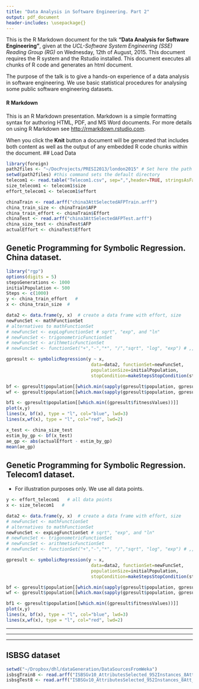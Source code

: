 ```yaml
---
title: "Data Analysis in Software Engineering. Part 2"
output: pdf_document
header-includes: \usepackage{}
---
```


This is the R Markdown document for the talk **"Data Analysis for Software Engineering"**, given at the *UCL-Software System Engineering (SSE) Reading Group (RG)* on Wednesday, 12th of August, 2015. This document requires the R system and the Rstudio installed. This document executes all chunks of R code and generates an html document. 

The purpose of the talk is to give a hands-on experience of a data analysis in software engineering. We use basic statistical procedures for analysing some public software engineering datasets. 

#### R Markdown

This is an R Markdown presentation. Markdown is a simple formatting syntax for authoring HTML, PDF, and MS Word documents. For more details on using R Markdown see <http://rmarkdown.rstudio.com>.

When you click the **Knit** button a document will be generated that includes both content as well as the output of any embedded R code chunks within the document.
## Load Data

```r
library(foreign)
path2files <- "~/DocProjects/PRESI2013/london2015" # Set here the path to the folder where you have downloaded the files
setwd(path2files) #this command sets the default directory
telecom1 <- read.table("Telecom1.csv", sep=",",header=TRUE, stringsAsFactors=FALSE, dec = ".") #read data
size_telecom1 <- telecom1$size
effort_telecom1 <- telecom1$effort

chinaTrain <- read.arff("china3AttSelectedAFPTrain.arff")
china_train_size <- chinaTrain$AFP 
china_train_effort <- chinaTrain$Effort
chinaTest <- read.arff("china3AttSelectedAFPTest.arff")
china_size_test <- chinaTest$AFP
actualEffort <- chinaTest$Effort

```


## Genetic Programming for Symbolic Regression. China dataset.

```r
library("rgp")
options(digits = 5)
stepsGenerations <- 1000
initialPopulation <- 500
Steps <- c(1000)
y <- china_train_effort   #
x <- china_train_size  # 

data2 <- data.frame(y, x)  # create a data frame with effort, size
newFuncSet <- mathFunctionSet
# alternatives to mathFunctionSet
# newFuncSet <- expLogFunctionSet # sqrt", "exp", and "ln"
# newFuncSet <- trigonometricFunctionSet
# newFuncSet <- arithmeticFunctionSet
# newFuncSet <- functionSet("+","-","*", "/","sqrt", "log", "exp") # ,, )

gpresult <- symbolicRegression(y ~ x, 
                                data=data2, functionSet=newFuncSet,
                                populationSize=initialPopulation,
                                stopCondition=makeStepsStopCondition(stepsGenerations))

bf <- gpresult$population[[which.min(sapply(gpresult$population, gpresult$fitnessFunction))]]
wf <- gpresult$population[[which.max(sapply(gpresult$population, gpresult$fitnessFunction))]]

bf1 <- gpresult$population[[which.min((gpresult$fitnessValues))]]
plot(x,y)
lines(x, bf(x), type = "l", col="blue", lwd=3)
lines(x,wf(x), type = "l", col="red", lwd=2)

x_test <- china_size_test
estim_by_gp <- bf(x_test)
ae_gp <- abs(actualEffort - estim_by_gp)
mean(ae_gp)

```


## Genetic Programming for Symbolic Regression. Telecom1 dataset.
  - For illustration purposes only. We use all data points. 
```r
y <- effort_telecom1   # all data points
x <- size_telecom1   # 

data2 <- data.frame(y, x)  # create a data frame with effort, size
# newFuncSet <- mathFunctionSet
# alternatives to mathFunctionSet
newFuncSet <- expLogFunctionSet # sqrt", "exp", and "ln"
# newFuncSet <- trigonometricFunctionSet
# newFuncSet <- arithmeticFunctionSet
# newFuncSet <- functionSet("+","-","*", "/","sqrt", "log", "exp") # ,, )

gpresult <- symbolicRegression(y ~ x, 
                                data=data2, functionSet=newFuncSet,
                                populationSize=initialPopulation,
                                stopCondition=makeStepsStopCondition(stepsGenerations))

bf <- gpresult$population[[which.min(sapply(gpresult$population, gpresult$fitnessFunction))]]
wf <- gpresult$population[[which.max(sapply(gpresult$population, gpresult$fitnessFunction))]]

bf1 <- gpresult$population[[which.min((gpresult$fitnessValues))]]
plot(x,y)
lines(x, bf(x), type = "l", col="blue", lwd=3)
lines(x,wf(x), type = "l", col="red", lwd=2)

```

***
***
***

## ISBSG dataset
```r
setwd("~/Dropbox/dhl/dataGeneration/DataSourcesFromWeka")
isbsgTrain8 <- read.arff("ISBSGv10_AttributesSelected_952Instances_8Att_Train_CLast.arff")
isbsgTest8 <- read.arff("ISBSGv10_AttributesSelected_952Instances_8Att_Test_CLast.arff")


```
